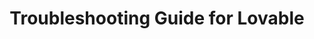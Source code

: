 ---
title: "Troubleshooting Guide for Lovable"
description: "Actionable steps to resolve issues in your development lifecycle."
---